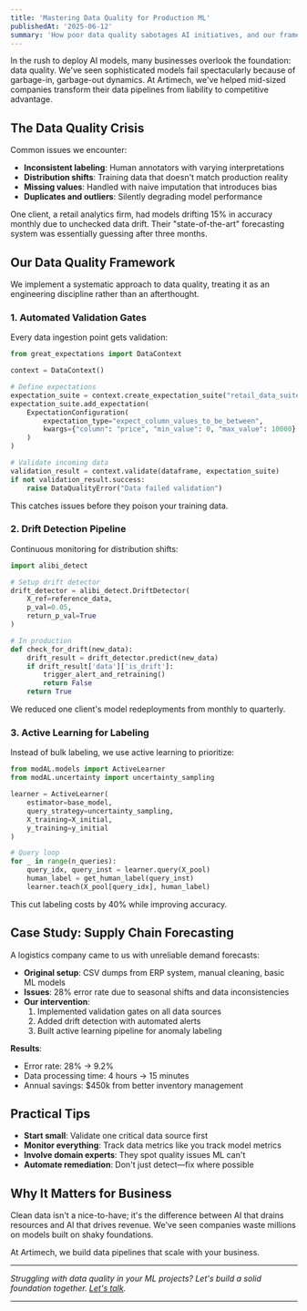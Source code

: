 ```yaml
---
title: 'Mastering Data Quality for Production ML'
publishedAt: '2025-06-12'
summary: 'How poor data quality sabotages AI initiatives, and our framework for building reliable data pipelines that drive business value.'
---
```


In the rush to deploy AI models, many businesses overlook the foundation: data quality. We've seen sophisticated models fail spectacularly because of garbage-in, garbage-out dynamics. At Artimech, we've helped mid-sized companies transform their data pipelines from liability to competitive advantage.

## The Data Quality Crisis

Common issues we encounter:
- **Inconsistent labeling**: Human annotators with varying interpretations
- **Distribution shifts**: Training data that doesn't match production reality
- **Missing values**: Handled with naive imputation that introduces bias
- **Duplicates and outliers**: Silently degrading model performance

One client, a retail analytics firm, had models drifting 15% in accuracy monthly due to unchecked data drift. Their "state-of-the-art" forecasting system was essentially guessing after three months.

## Our Data Quality Framework

We implement a systematic approach to data quality, treating it as an engineering discipline rather than an afterthought.

### 1. Automated Validation Gates

Every data ingestion point gets validation:

```python
from great_expectations import DataContext

context = DataContext()

# Define expectations
expectation_suite = context.create_expectation_suite("retail_data_suite")
expectation_suite.add_expectation(
    ExpectationConfiguration(
        expectation_type="expect_column_values_to_be_between",
        kwargs={"column": "price", "min_value": 0, "max_value": 10000}
    )
)

# Validate incoming data
validation_result = context.validate(dataframe, expectation_suite)
if not validation_result.success:
    raise DataQualityError("Data failed validation")
```

This catches issues before they poison your training data.

### 2. Drift Detection Pipeline

Continuous monitoring for distribution shifts:

```python
import alibi_detect

# Setup drift detector
drift_detector = alibi_detect.DriftDetector(
    X_ref=reference_data,
    p_val=0.05,
    return_p_val=True
)

# In production
def check_for_drift(new_data):
    drift_result = drift_detector.predict(new_data)
    if drift_result['data']['is_drift']:
        trigger_alert_and_retraining()
        return False
    return True
```

We reduced one client's model redeployments from monthly to quarterly.

### 3. Active Learning for Labeling

Instead of bulk labeling, we use active learning to prioritize:

```python
from modAL.models import ActiveLearner
from modAL.uncertainty import uncertainty_sampling

learner = ActiveLearner(
    estimator=base_model,
    query_strategy=uncertainty_sampling,
    X_training=X_initial,
    y_training=y_initial
)

# Query loop
for _ in range(n_queries):
    query_idx, query_inst = learner.query(X_pool)
    human_label = get_human_label(query_inst)
    learner.teach(X_pool[query_idx], human_label)
```

This cut labeling costs by 40% while improving accuracy.

## Case Study: Supply Chain Forecasting

A logistics company came to us with unreliable demand forecasts:

- **Original setup**: CSV dumps from ERP system, manual cleaning, basic ML models
- **Issues**: 28% error rate due to seasonal shifts and data inconsistencies
- **Our intervention**:
  1. Implemented validation gates on all data sources
  2. Added drift detection with automated alerts
  3. Built active learning pipeline for anomaly labeling

**Results**:
- Error rate: 28% → 9.2%
- Data processing time: 4 hours → 15 minutes
- Annual savings: $450k from better inventory management

## Practical Tips

- **Start small**: Validate one critical data source first
- **Monitor everything**: Track data metrics like you track model metrics
- **Involve domain experts**: They spot quality issues ML can't
- **Automate remediation**: Don't just detect—fix where possible

## Why It Matters for Business

Clean data isn't a nice-to-have; it's the difference between AI that drains resources and AI that drives revenue. We've seen companies waste millions on models built on shaky foundations.

At Artimech, we build data pipelines that scale with your business.

---

*Struggling with data quality in your ML projects? Let's build a solid foundation together. [Let's talk](/meet).* 

___
